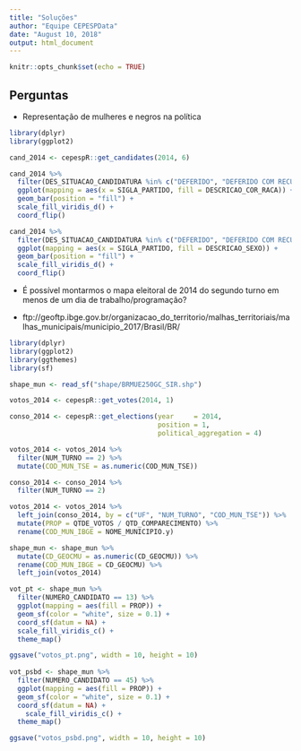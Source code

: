 ```yaml
---
title: "Soluções"
author: "Equipe CEPESPData"
date: "August 10, 2018"
output: html_document
---
```


```r
knitr::opts_chunk$set(echo = TRUE)
```

## Perguntas

- Representação de mulheres e negros na política

```r
library(dplyr)
library(ggplot2)

cand_2014 <- cepespR::get_candidates(2014, 6)

cand_2014 %>% 
  filter(DES_SITUACAO_CANDIDATURA %in% c("DEFERIDO", "DEFERIDO COM RECURSO")) %>% 
  ggplot(mapping = aes(x = SIGLA_PARTIDO, fill = DESCRICAO_COR_RACA)) +
  geom_bar(position = "fill") +
  scale_fill_viridis_d() +
  coord_flip()
```

```r
cand_2014 %>% 
  filter(DES_SITUACAO_CANDIDATURA %in% c("DEFERIDO", "DEFERIDO COM RECURSO")) %>% 
  ggplot(mapping = aes(x = SIGLA_PARTIDO, fill = DESCRICAO_SEXO)) +
  geom_bar(position = "fill") +
  scale_fill_viridis_d() +
  coord_flip()
```


- É possível montarmos o mapa eleitoral de 2014 do segundo turno em menos de um dia de trabalho/programação?

- ftp://geoftp.ibge.gov.br/organizacao_do_territorio/malhas_territoriais/malhas_municipais/municipio_2017/Brasil/BR/

```r

library(dplyr)
library(ggplot2)
library(ggthemes)
library(sf)

shape_mun <- read_sf("shape/BRMUE250GC_SIR.shp")

votos_2014 <- cepespR::get_votes(2014, 1)

conso_2014 <- cepespR::get_elections(year     = 2014,
                                     position = 1,
                                     political_aggregation = 4)

votos_2014 <- votos_2014 %>% 
  filter(NUM_TURNO == 2) %>% 
  mutate(COD_MUN_TSE = as.numeric(COD_MUN_TSE))

conso_2014 <- conso_2014 %>% 
  filter(NUM_TURNO == 2)

votos_2014 <- votos_2014 %>% 
  left_join(conso_2014, by = c("UF", "NUM_TURNO", "COD_MUN_TSE")) %>% 
  mutate(PROP = QTDE_VOTOS / QTD_COMPARECIMENTO) %>% 
  rename(COD_MUN_IBGE = NOME_MUNICIPIO.y)

shape_mun <- shape_mun %>% 
  mutate(CD_GEOCMU = as.numeric(CD_GEOCMU)) %>% 
  rename(COD_MUN_IBGE = CD_GEOCMU) %>% 
  left_join(votos_2014)

vot_pt <- shape_mun %>% 
  filter(NUMERO_CANDIDATO == 13) %>% 
  ggplot(mapping = aes(fill = PROP)) +
  geom_sf(color = "white", size = 0.1) +
  coord_sf(datum = NA) +
  scale_fill_viridis_c() +
  theme_map()

ggsave("votos_pt.png", width = 10, height = 10)
  
vot_psbd <- shape_mun %>% 
  filter(NUMERO_CANDIDATO == 45) %>% 
  ggplot(mapping = aes(fill = PROP)) +
  geom_sf(color = "white", size = 0.1) +
  coord_sf(datum = NA) +
    scale_fill_viridis_c() +
  theme_map()

ggsave("votos_psbd.png", width = 10, height = 10)
```


